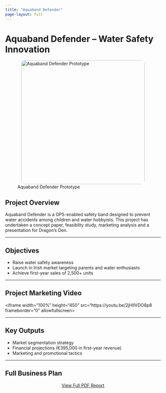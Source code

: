 ```yaml
---
title: "Aquaband Defender"
page-layout: full
---
```


# Aquaband Defender – Water Safety Innovation

![Aquaband Defender Prototype](../images/projects/wristband.png){width=400px style="display: block; margin: auto; border-radius: 12px;"}

## Project Overview

Aquaband Defender is a GPS-enabled safety band designed to prevent water accidents among children and  water hobbyists. This project has undertaken a concept paper, feasiblity study, marketing analysis and a presentation for Dragon's Den.

---

## Objectives

- Raise water safety awareness
- Launch in Irish market targeting parents and water enthusiasts
- Achieve first-year sales of 2,500+ units

---

## Project Marketing Video

<iframe width="100%" height="450" src="https://youtu.be/2jHIlVDO8p8
 frameborder="0" allowfullscreen></iframe>

---

## Key Outputs

- Market segmentation strategy
- Financial projections (€395,000 in first-year revenue)
- Marketing and promotional tactics

---

## Full Business Plan

<p style="text-align: center;">
  <a href="../files/business-plan.pdf" target="_blank" class="btn btn-primary"> View Full PDF Report</a>
</p>
